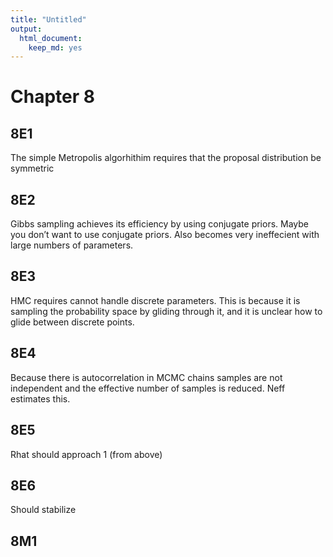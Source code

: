 ```yaml
---
title: "Untitled"
output: 
  html_document: 
    keep_md: yes
---
```


# Chapter 8

## 8E1

The simple Metropolis algorhithim requires that the proposal distribution be symmetric

## 8E2

Gibbs sampling achieves its efficiency by using conjugate priors.  Maybe you don't want to use conjugate priors. Also becomes very ineffecient with large numbers of parameters.

## 8E3

HMC requires cannot handle discrete parameters.  This is because it is sampling the probability space by gliding through it, and it is unclear how to glide between discrete points.

## 8E4

Because there is autocorrelation in MCMC chains samples are not independent and the effective number of samples is reduced.  Neff estimates this.

## 8E5

Rhat should approach 1 (from above)

## 8E6

Should stabilize

## 8M1



